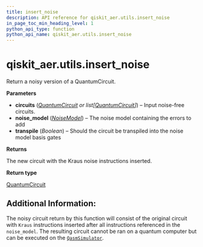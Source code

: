 ```yaml
---
title: insert_noise
description: API reference for qiskit_aer.utils.insert_noise
in_page_toc_min_heading_level: 1
python_api_type: function
python_api_name: qiskit_aer.utils.insert_noise
---
```


<span id="qiskit-aer-utils-insert-noise" />

# qiskit\_aer.utils.insert\_noise

<Function id="qiskit_aer.utils.insert_noise" isDedicatedPage={true} github="https://github.com/qiskit/qiskit-aer/tree/stable/0.11/qiskit_aer/utils/noise_model_inserter.py" signature="insert_noise(circuits, noise_model, transpile=False)">
  Return a noisy version of a QuantumCircuit.

  **Parameters**

  *   **circuits** ([*QuantumCircuit*](qiskit.circuit.QuantumCircuit "qiskit.circuit.QuantumCircuit") *or list\[*[*QuantumCircuit*](qiskit.circuit.QuantumCircuit "qiskit.circuit.QuantumCircuit")*]*) – Input noise-free circuits.
  *   **noise\_model** ([*NoiseModel*](qiskit_aer.noise.NoiseModel "qiskit_aer.noise.NoiseModel")) – The noise model containing the errors to add
  *   **transpile** (*Boolean*) – Should the circuit be transpiled into the noise model basis gates

  **Returns**

  The new circuit with the Kraus noise instructions inserted.

  **Return type**

  [QuantumCircuit](qiskit.circuit.QuantumCircuit "qiskit.circuit.QuantumCircuit")

  ## Additional Information:

  The noisy circuit return by this function will consist of the original circuit with `Kraus` instructions inserted after all instructions referenced in the `noise_model`. The resulting circuit cannot be ran on a quantum computer but can be executed on the [`QasmSimulator`](qiskit_aer.QasmSimulator "qiskit_aer.QasmSimulator").
</Function>

